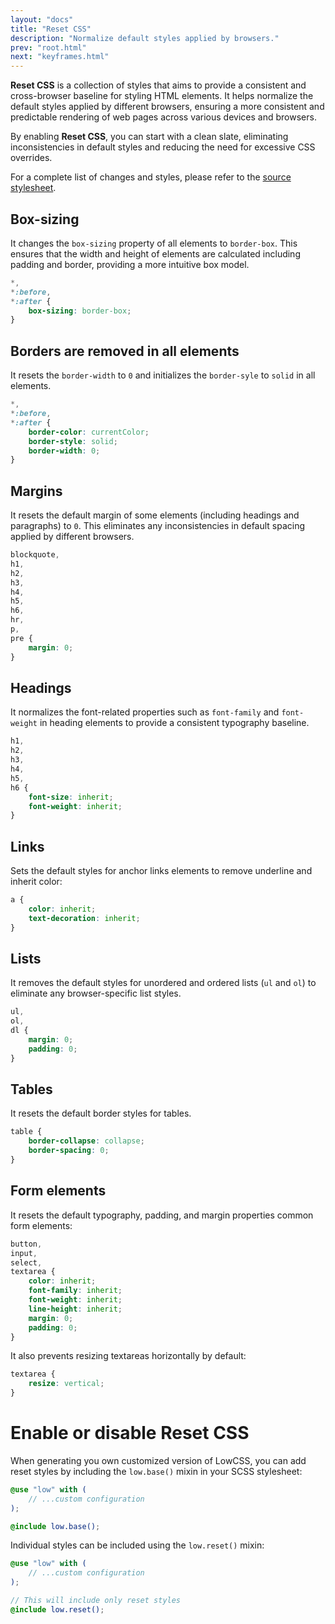 ```yaml
---
layout: "docs"
title: "Reset CSS"
description: "Normalize default styles applied by browsers."
prev: "root.html"
next: "keyframes.html"
---
```


**Reset CSS** is a collection of styles that aims to provide a consistent and cross-browser baseline for styling HTML elements. It helps normalize the default styles applied by different browsers, ensuring a more consistent and predictable rendering of web pages across various devices and browsers.

By enabling **Reset CSS**, you can start with a clean slate, eliminating inconsistencies in default styles and reducing the need for excessive CSS overrides.

For a complete list of changes and styles, please refer to the [source stylesheet](https://github.com/jmjuanes/lowcss/blob/main/low/_reset.scss).

## Box-sizing

It changes the `box-sizing` property of all elements to `border-box`. This ensures that the width and height of elements are calculated including padding and border, providing a more intuitive box model.

```css
*,
*:before,
*:after {
    box-sizing: border-box;
}
```

## Borders are removed in all elements

It resets the `border-width` to `0` and initializes the `border-syle` to `solid` in all elements.

```css
*,
*:before,
*:after {
    border-color: currentColor;
    border-style: solid;
    border-width: 0;
}
```

## Margins

It resets the default margin of some elements (including headings and paragraphs) to `0`. This eliminates any inconsistencies in default spacing applied by different browsers.

```css
blockquote,
h1,
h2,
h3,
h4,
h5,
h6,
hr,
p,
pre {
    margin: 0;
}
```

## Headings

It normalizes the font-related properties such as `font-family` and `font-weight` in heading elements to provide a consistent typography baseline.

```css
h1,
h2,
h3,
h4,
h5,
h6 {
    font-size: inherit;
    font-weight: inherit;
}
```

## Links

Sets the default styles for anchor links elements to remove underline and inherit color:

```css
a {
    color: inherit;
    text-decoration: inherit;
}
```

## Lists

It removes the default styles for unordered and ordered lists (`ul` and `ol`) to eliminate any browser-specific list styles.

```css
ul,
ol,
dl {
    margin: 0;
    padding: 0;
}
```

## Tables

It resets the default border styles for tables.

```css
table {
    border-collapse: collapse;
    border-spacing: 0;
}
```

## Form elements

It resets the default typography, padding, and margin properties common form elements:

```css
button,
input,
select,
textarea {
    color: inherit;
    font-family: inherit;
    font-weight: inherit;
    line-height: inherit;
    margin: 0;
    padding: 0;
}
```

It also prevents resizing textareas horizontally by default:

```css
textarea {
    resize: vertical;
}
```

<Separator />

# Enable or disable Reset CSS

When generating you own customized version of LowCSS, you can add reset styles by including the `low.base()` mixin in your SCSS stylesheet:

```scss
@use "low" with (
    // ...custom configuration
);

@include low.base();
```

Individual styles can be included using the `low.reset()` mixin:

```scss
@use "low" with (
    // ...custom configuration
);

// This will include only reset styles
@include low.reset();
```
